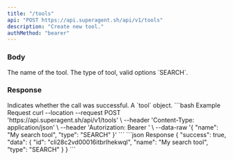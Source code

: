 ```yaml
---
title: "/tools"
api: "POST https://api.superagent.sh/api/v1/tools"
description: "Create new tool."
authMethod: "bearer"
---
```


### Body

<ParamField body="name" type="string">
  The name of the tool.
</ParamField>
<ParamField body="type" type="string">
  The type of tool, valid options `SEARCH`.
</ParamField>

### Response

<ResponseField name="success" type="boolean">
  Indicates whether the call was successful.
</ResponseField>

<ResponseField name="data" type="object">
  A `tool` object.
</ResponseField>

<RequestExample>
```bash Example Request
curl --location --request POST 'https://api.superagent.sh/api/v1/tools' \
--header 'Content-Type: application/json' \
--header 'Autorization: Bearer <token>' \
--data-raw '{
    "name": "My search tool",
    "type": "SEARCH"
}'
```
</RequestExample>

<ResponseExample>
```json Response
{
  "success": true,
  "data": {
    "id": "cli28c2vd00016itbrlhekwql",
    "name": "My search tool",
    "type": "SEARCH"
  }
}
```
</ResponseExample>
